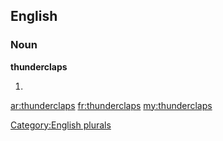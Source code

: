 ==English==

===Noun===
'''thunderclaps'''

# {{plural of|[[thunderclap]]}}

[[Category:English plurals]]

[[ar:thunderclaps]]
[[fr:thunderclaps]]
[[my:thunderclaps]]